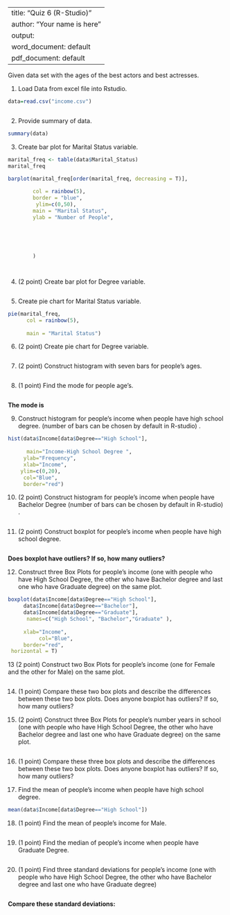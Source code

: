 

---
title: "Quiz 6 (R-Studio)"
author: "Your name is here"
output:
  word_document: default
  pdf_document: default
---


Given data set with the ages of the best actors and best actresses. 

1. Load Data from excel file into Rstudio. 


```r
data=read.csv("income.csv")



```

2. Provide summary of data.

```r

summary(data)

```

3. Create bar plot for Marital Status variable. 

```r

marital_freq <- table(data$Marital_Status) 
marital_freq

barplot(marital_freq[order(marital_freq, decreasing = T)],
        
        col = rainbow(5),       
        border = "blue",      
         ylim=c(0,50),
        main = "Marital Status",
        ylab = "Number of People", 
        
    
 
       
        
        )




```

 4. (2 point) Create bar plot for Degree variable. 
 
 
```r




```

5. Create pie chart for Marital Status variable. 


```r


pie(marital_freq,
      col = rainbow(5),       
      
      main = "Marital Status")
```
       



6. (2 point) Create pie chart for Degree variable.







```r





```






7. (2 point) Construct histogram with seven bars for people's ages.

```r



```



8. (1 point) Find the mode for people age's.

```r




```

**The mode is ** 




9. Construct histogram for people's income when people have high school degree. (number of bars can be chosen by default in R-studio) .


```r


hist(data$Income[data$Degree=="High School"], 
     
      main="Income-High School Degree ",
     ylab="Frequency",
     xlab="Income",
    ylim=c(0,20),
     col="Blue", 
     border="red")

```



10. (2 point) Construct histogram for people's income when people have Bachelor Degree (number of bars can be chosen by default in R-studio) .

```r



```








11. (2 point) Construct boxplot for people's income when people have high school degree. 

```r






```

**Does boxplot have outliers? If so, how many outliers?**







12.  Construct three Box Plots for people's income (one with people who have High School Degree, the other who have Bachelor degree and last one who have Graduate degree) on the same plot. 

```r

boxplot(data$Income[data$Degree=="High School"], 
     data$Income[data$Degree=="Bachelor"],
     data$Income[data$Degree=="Graduate"], 
      names=c("High School", "Bachelor","Graduate" ),
   
     xlab="Income",
          col="Blue", 
     border="red",
 horizontal = T)


```





13 (2 point)  Construct two Box Plots for people's income (one for Female and the other for Male) on the same plot. 

```r




```




14. (1 point) Compare these two box plots and describe the differences between these two box plots. Does anyone boxplot has outliers? If so, how many outliers? 


15. (2 point) Construct three Box Plots for people's number years in school (one with people who have High School Degree, the other who have Bachelor degree and last one who have Graduate degree) on the same plot. 

```r



```




16. (1 point) Compare these three box plots and describe the differences between these two box plots. Does anyone boxplot has outliers? If so, how many outliers? 



17. Find the mean of people's income when people have high school degree.

```r

mean(data$Income[data$Degree=="High School"])

```
18. (1 point) Find the mean of people's income for Male.


```r


```

19. (1 point) Find the median of people's income when people have Graduate Degree.



```r


```



20. (1 point) Find three standard deviations for people's income (one with people who have High School Degree, the other who have Bachelor degree and last one who have Graduate degree) 
```r

       

```

**Compare these standard deviations: **



